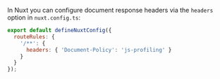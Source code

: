 In Nuxt you can configure document response headers via the `headers` option in `nuxt.config.ts`:

```javascript {tabTitle:ESM} {filename:nuxt.config.ts}
export default defineNuxtConfig({
  routeRules: {
    '/**': {
      headers: { 'Document-Policy': 'js-profiling' }
    }
  }
});
```
